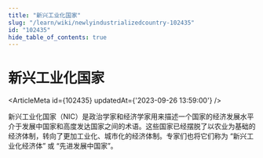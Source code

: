 ```yaml
---
title: "新兴工业化国家"
slug: "/learn/wiki/newlyindustrializedcountry-102435"
id: "102435"
hide_table_of_contents: true
---
```



# 新兴工业化国家

<ArticleMeta id={102435} updatedAt={'2023-09-26 13:59:00'} />
<div className='border-solid border-b border-t-0 my-4 border-[var(--ifm-color-gray-300)]' />

新兴工业化国家（NIC）是政治学家和经济学家用来描述一个国家的经济发展水平介于发展中国家和高度发达国家之间的术语。这些国家已经摆脱了以农业为基础的经济体制，转向了更加工业化、城市化的经济体制。专家们也将它们称为 “新兴工业化经济体” 或 “先进发展中国家”。
